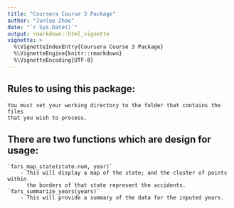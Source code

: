 ```yaml
---
title: "Coursera Course 3 Package"
author: "Junlue Zhao"
date: "`r Sys.Date()`"
output: rmarkdown::html_vignette
vignette: >
  %\VignetteIndexEntry{Coursera Course 3 Package}
  %\VignetteEngine{knitr::rmarkdown}
  %\VignetteEncoding{UTF-8}
---
```


## Rules to using this package:
    You must set your working directory to the folder that contains the files
    that you wish to process.
    
## There are two functions which are design for usage:
    `fars_map_state(state.num, year)`
        - This will display a map of the state; and the cluster of points within
          the borders of that state represent the accidents.
    `fars_summarize_years(years)`
        - This will provide a summary of the data for the inputed years.
    
